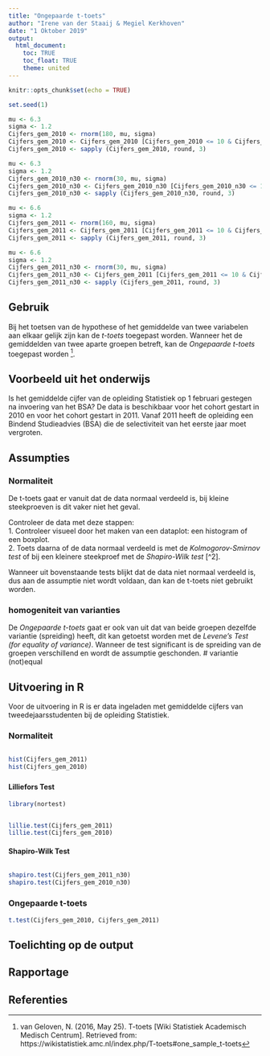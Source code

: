 ```yaml
---
title: "Ongepaarde t-toets"
author: "Irene van der Staaij & Megiel Kerkhoven"
date: "1 Oktober 2019"
output: 
  html_document:
    toc: TRUE
    toc_float: TRUE
    theme: united
---
```

<style>
  .col2 {
    columns: 2 200px;         /* number of columns and width in pixels*/
    -webkit-columns: 2 200px; /* chrome, safari */
    -moz-columns: 2 200px;    /* firefox */
  }
</style>

```r
knitr::opts_chunk$set(echo = TRUE)
```

```r
set.seed(1)

mu <- 6.3
sigma <- 1.2
Cijfers_gem_2010 <- rnorm(180, mu, sigma)
Cijfers_gem_2010 <- Cijfers_gem_2010 [Cijfers_gem_2010 <= 10 & Cijfers_gem_2010 >= 1]
Cijfers_gem_2010 <- sapply (Cijfers_gem_2010, round, 3)

mu <- 6.3
sigma <- 1.2
Cijfers_gem_2010_n30 <- rnorm(30, mu, sigma)
Cijfers_gem_2010_n30 <- Cijfers_gem_2010_n30 [Cijfers_gem_2010_n30 <= 10 & Cijfers_gem_2010_n30 >= 1]
Cijfers_gem_2010_n30 <- sapply (Cijfers_gem_2010_n30, round, 3)

mu <- 6.6
sigma <- 1.2
Cijfers_gem_2011 <- rnorm(160, mu, sigma)
Cijfers_gem_2011 <- Cijfers_gem_2011 [Cijfers_gem_2011 <= 10 & Cijfers_gem_2011 >= 1]
Cijfers_gem_2011 <- sapply (Cijfers_gem_2011, round, 3)

mu <- 6.6
sigma <- 1.2
Cijfers_gem_2011_n30 <- rnorm(30, mu, sigma)
Cijfers_gem_2011_n30 <- Cijfers_gem_2011 [Cijfers_gem_2011 <= 10 & Cijfers_gem_2011 >= 1]
Cijfers_gem_2011_n30 <- sapply (Cijfers_gem_2011, round, 3)
```

## Gebruik
Bij het toetsen van de hypothese of het gemiddelde van twee variabelen aan elkaar gelijk zijn kan de *t-toets* toegepast worden. Wanneer het de gemiddelden van twee aparte groepen betreft, kan de *Ongepaarde t-toets* toegepast worden [^1].

## Voorbeeld uit het onderwijs
Is het gemiddelde cijfer van de opleiding Statistiek op 1 februari gestegen na invoering van het BSA? De data is beschikbaar voor het cohort gestart in 2010 en voor het cohort gestart in 2011. Vanaf 2011 heeft de opleiding een Bindend Studieadvies (BSA) die de selectiviteit van het eerste jaar moet vergroten.

## Assumpties
### Normaliteit
De t-toets gaat er vanuit dat de data normaal verdeeld is, bij kleine steekproeven is dit vaker niet het geval. 

Controleer de data met deze stappen:  
1. Controleer visueel door het maken van een dataplot: een histogram of een boxplot.  
2. Toets daarna of de data normaal verdeeld is met de *Kolmogorov-Smirnov test* of bij een kleinere steekproef met de *Shapiro-Wilk test* [^2]. 

Wanneer uit bovenstaande tests blijkt dat de data niet normaal verdeeld is, dus aan de assumptie niet wordt voldaan, dan kan de t-toets niet gebruikt worden.

### homogeniteit van varianties 
De *Ongepaarde t-toets* gaat er ook van uit dat van beide groepen dezelfde variantie (spreiding) heeft, dit kan getoetst worden met de *Levene's Test (for equality of variance)*. Wanneer de test significant is de spreiding van de groepen verschillend en wordt de assumptie geschonden. 
# variantie (not)equal

## Uitvoering in R
Voor de uitvoering in R is er data ingeladen met gemiddelde cijfers van tweedejaarsstudenten bij de opleiding Statistiek. 

### Normaliteit
<div class="col2">
```r
hist(Cijfers_gem_2011)
hist(Cijfers_gem_2010)
```
</div>

### {.tabset .tabset-fade .tabset.pills}
#### Lilliefors Test

```r
library(nortest)
```
<div class="col2">
```` r
lillie.test(Cijfers_gem_2011)
lillie.test(Cijfers_gem_2010)
````
</div>

#### Shapiro-Wilk Test
<div class="col2">
``` r
shapiro.test(Cijfers_gem_2011_n30)
shapiro.test(Cijfers_gem_2010_n30)
```
</div>

### Ongepaarde t-toets
```r
t.test(Cijfers_gem_2010, Cijfers_gem_2011)
```

## Toelichting op de output

## Rapportage

## Referenties
[^1]: van Geloven, N. (2016, May 25). T-toets [Wiki Statistiek Academisch Medisch Centrum]. Retrieved from: https://wikistatistiek.amc.nl/index.php/T-toets#one_sample_t-toets  

